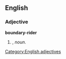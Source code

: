 ==English==

===Adjective===
'''boundary-rider'''

# {{form of|Attributive form|[[boundary rider]]|nodot=1}}, ''noun''.


[[Category:English adjectives]]